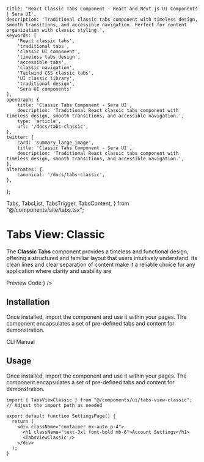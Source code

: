     title: 'React Classic Tabs Component - React and Next.js UI Components | Sera UI',
    description: 'Traditional classic tabs component with timeless design, smooth transitions, and accessible navigation. Perfect for content organization with classic styling.',
    keywords: [
        'React classic tabs',
        'traditional tabs',
        'classic UI component',
        'timeless tabs design',
        'accessible tabs',
        'classic navigation',
        'Tailwind CSS classic tabs',
        'UI classic library',
        'traditional design',
        'Sera UI components'
    ],
    openGraph: {
        title: 'Classic Tabs Component - Sera UI',
        description: 'Traditional React classic tabs component with timeless design, smooth transitions, and accessible navigation.',
        type: 'article',
        url: '/docs/tabs-classic',
    },
    twitter: {
        card: 'summary_large_image',
        title: 'Classic Tabs Component - Sera UI',
        description: 'Traditional React classic tabs component with timeless design, smooth transitions, and accessible navigation.',
    },
    alternates: {
        canonical: '/docs/tabs-classic',
    },
};

  Tabs,
  TabsList,
  TabsTrigger,
  TabsContent,
} from "@/components/site/tabs.tsx";


# Tabs View: Classic <AI dir="left"/>

The **Classic Tabs** component provides a timeless and functional design, offering a structured and familiar layout that users intuitively understand. Its clean lines and clear separation of content make it a reliable choice for any application where clarity and usability are

<Tabs defaultValue="preview" className="">
  <TabsList>
    <TabsTrigger value="preview">Preview</TabsTrigger>
    <TabsTrigger value="code">Code</TabsTrigger>
  </TabsList>
  <TabsContent value="preview">
    <ComponentRenderer component={<TabsViewClassic />} />
  </TabsContent>
  <TabsContent value="code">
    <CodeBlock filePath="src/app/docs/tabs-classic/tabs-view-classic.tsx" />
  </TabsContent>
</Tabs>


## Installation
Once installed, import the component and use it within your pages. The component encapsulates a set of pre-defined tabs and content for demonstration.


<Tabs defaultValue="cli" className="">
  <TabsList>
    <TabsTrigger value="cli">CLI</TabsTrigger>
    <TabsTrigger value="manual">Manual</TabsTrigger>
  </TabsList>
  <TabsContent value="cli">
    <Cli command={`add tabs-classic.json`} />
  </TabsContent>

  <TabsContent value="manual">
    <CodeBlock filePath="src/app/docs/tabs-classic/tabs-view-classic.tsx" />
  </TabsContent>
</Tabs>



## Usage

Once installed, import the component and use it within your pages. The component encapsulates a set of pre-defined tabs and content for demonstration.

```tsx
import { TabsViewClassic } from "@/components/ui/tabs-view-classic"; // Adjust the import path as needed

export default function SettingsPage() {
  return (
    <div className="container mx-auto p-4">
      <h1 className="text-3xl font-bold mb-6">Account Settings</h1>
      <TabsViewClassic />
    </div>
  );
}
